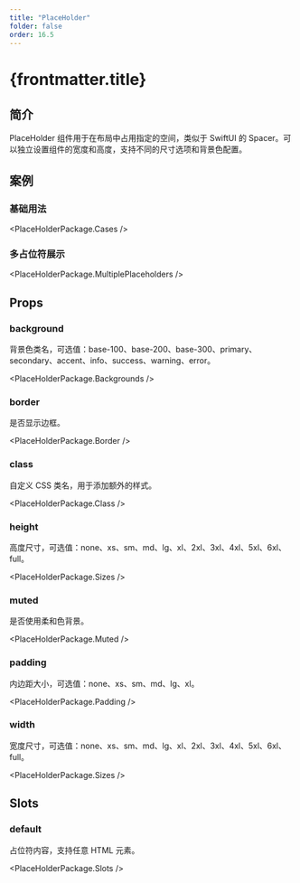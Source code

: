 ```yaml
---
title: "PlaceHolder"
folder: false
order: 16.5
---
```



# {frontmatter.title}

## 简介

PlaceHolder 组件用于在布局中占用指定的空间，类似于 SwiftUI 的 Spacer。可以独立设置组件的宽度和高度，支持不同的尺寸选项和背景色配置。

## 案例

### 基础用法

<PlaceHolderPackage.Cases />

### 多占位符展示

<PlaceHolderPackage.MultiplePlaceholders />

## Props

### background

背景色类名，可选值：base-100、base-200、base-300、primary、secondary、accent、info、success、warning、error。

<PlaceHolderPackage.Backgrounds />

### border

是否显示边框。

<PlaceHolderPackage.Border />

### class

自定义 CSS 类名，用于添加额外的样式。

<PlaceHolderPackage.Class />

### height

高度尺寸，可选值：none、xs、sm、md、lg、xl、2xl、3xl、4xl、5xl、6xl、full。

<PlaceHolderPackage.Sizes />

### muted

是否使用柔和色背景。

<PlaceHolderPackage.Muted />

### padding

内边距大小，可选值：none、xs、sm、md、lg、xl。

<PlaceHolderPackage.Padding />

### width

宽度尺寸，可选值：none、xs、sm、md、lg、xl、2xl、3xl、4xl、5xl、6xl、full。

<PlaceHolderPackage.Sizes />

## Slots

### default

占位符内容，支持任意 HTML 元素。

<PlaceHolderPackage.Slots />
